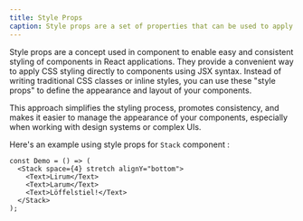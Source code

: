 ```yaml
---
title: Style Props
caption: Style props are a set of properties that can be used to apply custom styling to a component .
---
```


Style props are a concept used in component to enable easy and consistent styling of components in React applications. They provide a convenient way to apply CSS styling directly to components using JSX syntax. Instead of writing traditional CSS classes or inline styles, you can use these "style props" to define the appearance and layout of your components.

This approach simplifies the styling process, promotes consistency, and makes it easier to manage the appearance of your components, especially when working with design systems or complex UIs.

Here's an example using style props for `Stack` component :

```tsx
const Demo = () => (
  <Stack space={4} stretch alignY="bottom">
    <Text>Lirum</Text>
    <Text>Larum</Text>
    <Text>Löffelstiel!</Text>
  </Stack>
);
```
